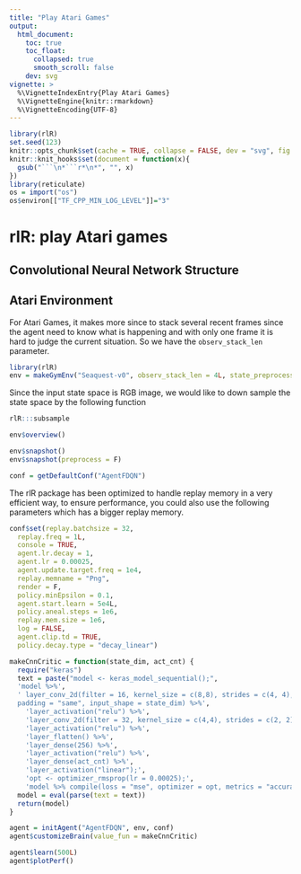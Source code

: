 ```yaml
---
title: "Play Atari Games"
output:
  html_document:
    toc: true
    toc_float:
      collapsed: true
      smooth_scroll: false
    dev: svg
vignette: >
  %\VignetteIndexEntry{Play Atari Games}
  %\VignetteEngine{knitr::rmarkdown}
  %\VignetteEncoding{UTF-8}
---
```


```r
library(rlR)
set.seed(123)
knitr::opts_chunk$set(cache = TRUE, collapse = FALSE, dev = "svg", fig.height = 3.5)
knitr::knit_hooks$set(document = function(x){
  gsub("```\n*```r*\n*", "", x)
})
library(reticulate)
os = import("os")
os$environ[["TF_CPP_MIN_LOG_LEVEL"]]="3"
```

# rlR: play Atari games

## Convolutional Neural Network Structure

## Atari Environment
For Atari Games, it makes more since to stack several recent frames since the agent need to know what is happening and with only one frame it is hard to judge the current situation. So we have the `observ_stack_len` parameter. 

```r
library(rlR)
env = makeGymEnv("Seaquest-v0", observ_stack_len = 4L, state_preprocess = list(fun = rlR:::subsample))
```
Since the input state space is RGB image, we would like to down sample the state space by the following function
```r
rlR:::subsample
```

```r
env$overview()
```

```r
env$snapshot()
env$snapshot(preprocess = F)
```

```r
conf = getDefaultConf("AgentFDQN")
```

The rlR package has been optimized to handle replay memory in a very efficient way, to ensure performance,
you could also use the following parameters which has a bigger replay memory.

```r
conf$set(replay.batchsize = 32, 
  replay.freq = 1L, 
  console = TRUE, 
  agent.lr.decay = 1, 
  agent.lr = 0.00025, 
  agent.update.target.freq = 1e4,
  replay.memname = "Png", 
  render = F, 
  policy.minEpsilon = 0.1, 
  agent.start.learn = 5e4L, 
  policy.aneal.steps = 1e6,
  replay.mem.size = 1e6, 
  log = FALSE, 
  agent.clip.td = TRUE, 
  policy.decay.type = "decay_linear")
```


```r
makeCnnCritic = function(state_dim, act_cnt) {
  require("keras")
  text = paste("model <- keras_model_sequential();",
  'model %>%',
  ' layer_conv_2d(filter = 16, kernel_size = c(8,8), strides = c(4, 4), 
  padding = "same", input_shape = state_dim) %>%',
    'layer_activation("relu") %>%',
    'layer_conv_2d(filter = 32, kernel_size = c(4,4), strides = c(2, 2)) %>%',
    'layer_activation("relu") %>%',
    'layer_flatten() %>%',
    'layer_dense(256) %>%',
    'layer_activation("relu") %>%',
    'layer_dense(act_cnt) %>%',
    'layer_activation("linear");',
    'opt <- optimizer_rmsprop(lr = 0.00025);',
    'model %>% compile(loss = "mse", optimizer = opt, metrics = "accuracy")')
  model = eval(parse(text = text))
  return(model)
}
```

```r
agent = initAgent("AgentFDQN", env, conf)
agent$customizeBrain(value_fun = makeCnnCritic)
```

```r
agent$learn(500L)
agent$plotPerf()
```
